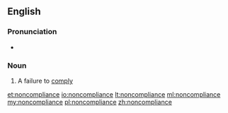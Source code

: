 ==English==

===Pronunciation===
* {{rhymes|aɪəns}}

===Noun===
{{en-noun}}

# A failure to [[comply]]

[[et:noncompliance]]
[[io:noncompliance]]
[[lt:noncompliance]]
[[ml:noncompliance]]
[[my:noncompliance]]
[[pl:noncompliance]]
[[zh:noncompliance]]